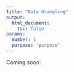 ```yaml
---
title: "Data Wrangling"
output:
  html_document:
    toc: false
params:
  number: 1
  purpose: 'purpose'
---
```


Coming soon!
